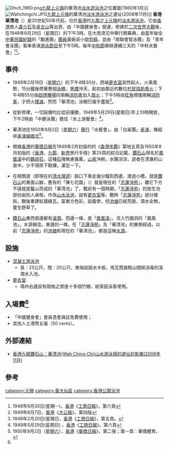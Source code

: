[[File:Dhch_1960.png|thumb]][[九龍|九龍]][[元嶺|上元嶺]]的華清池[[淡水|淡水]][[遊泳池|遊泳池]]之位置圖(1960年1月)]]
[[File:Wahchingchi.JPG|thumb]][[九龍|九龍]][[元嶺|上元嶺]]的華清池[[淡水|淡水]][[游泳池|游泳池]]之遺址(2008年11月)]]
'''香港華清池'''（{{Lang|en|Wah Ching Chi}}）是20世紀50年代前，位於[[香港|香港]]的[[九龍|九龍]]之[[元嶺|上元嶺]]的[[淡水|淡水]][[游泳池|游泳池]]，它由[[香港|香港]]商人[[盧介石|盧介石]]及[[吳文山|吳文山]]等出資，由「中國健身會」營運，修建於[[二次世界大戰|二次世界大戰]]後，在1948年8月29日（星期日）的下午3時，在大雨滂沱中舉行開幕典，由當年破全[[中華民國|中華民國]][[紀錄|紀錄]]的「勵進團」[[團員|團員]]黃婉貞小姐[[剪綵|剪綵]]，並由「居聯會智泳團」及「青年會泳團」客串表演[[游泳|游泳]][[節目|節目]]至下午5時。每年[[中秋節|中秋節]]舉辦連續三天的「中秋水藝會」<ref name="#1">1948年8月30日(星期一)，[[香港|香港]]《[[工商日報|工商日報]]》，第六頁</ref><ref>1949年8月7日，[[香港|香港]]《[[大公報|大公報]]》，第四版</ref>。

== 事件 ==

* 1949年2月19日（[[星期六|星期六]]）的下午4時30分，西端[[更衣室|更衣室]]突然起火，火乘風勢，15分鐘後燃著整個[[泳棚|泳棚]]，[[黑煙|黑煙]]沖天。起初由鄰近的數位[[村民|村民]][[協助|協助]][[救火|救火]]；下午4時55分由[[啟德機場|啟德機場]]的兩輛[[消防車|消防車]]加入[[救火|救火]]；下午5時由[[旺角|旺角]]增援兩輛[[消防車|消防車]]，才把火[[撲滅|撲滅]]，然而「華清池」泳棚已幾乎盡毀<ref>1949年2月20日(星期日，[[香港|香港]]《[[工商日報|工商日報]]》，第五頁。</ref>。

* 從新修建，一切設備均比從前優勝，1949年5月29日(星期日)早上10時開放，下午2時由「中健泳團」擔任『水上游藝會』<ref>1949年5月29日(星期日) ，[[香港|香港]]《[[工商日報|工商日報]]》，第六頁</ref>。

* 華清池在1950年9月2日（[[星期六|星期六]]）[[舉行|舉行]]「水藝會」，由「白鯊團」[[表演|表演]]，陳超祥[[表演|表演]][[蝴蝶式|蝴蝶式]]<ref> 1950年9月2日（[[星期六|星期六]]），[[香港|香港]]《[[華僑日報|華僑日報]]》，第二張；第一頁：華僑體育。</ref>。

* 根據[[香港|香港]]的[[華僑日報|華僑日報]]在1949年2月初版的的《[[香港|香港]][[年鑑|年鑑]]》第地五頁及1950年8月初版的《[[香港|香港]]、[[九龍|九龍]]、[[新界|新界]]旅行手冊》第25頁的綜合記載，[[鑽石山|鑽石山]]得名於[[鳳凰溪|鳳凰溪]]中的[[鵝卵石|鵝卵石]]，這種[[石|石]]塊無慮幾萬，[[山泉|山泉]]沖刷，水聲淙淙，遊者在清澈的山泉中，少不得除下鞋襪，濯足一下。

* 在稅關道（即現在的[[清水灣道|清水灣道]]）路口下車走幾分鐘到西邊，渡過小橋，就是[[鑽石山|鑽石山]]的東面山腳，舊有的「陳七花園」（{{Lang|en|Chan Cha Garden}}）就是現在的「[[志蓮淨苑|志蓮淨苑]]」，離它下方不遠就是鑿山而成的「華清池」了，戰前有一個時期，「[[志蓮淨苑|志蓮淨苑]]」的放生池部份由別人承租，作為[[山水|山水]][[泳池|泳池]]，設有[[更衣室|更衣室]]等。戰時「[[志蓮淨苑|志蓮淨苑]]」部分被拆，戰後重建紅牆綠瓦，富東方色彩，設義學，但[[池塘|池塘]]已經荒廢，滴水全無，蔓生野草了。

* [[鑽石山|鑽石山]]東西兩邊都有[[溪澗|溪澗]]。西邊一條，是「[[鳳凰溪|鳳凰溪]]」，流入竹園洞的「鳳凰池」，水源極佳。東邊的一條，在「[[志蓮淨苑|志蓮淨苑]]」及「華清池」的東側經過，以前「[[志蓮淨苑|志蓮淨苑]]」的[[池塘|池塘]]和現在的「華清池」，都是這條[[水源|水源]]。

== 設施 ==
* [[混凝土|混凝土]][[游泳池|游泳池]]
** 長：25公尺，闊：20公尺，東端設跳水木板，用瓦筒接駁山間經消毒的溪澗水入池。
* [[更衣室|更衣室]]
** 場內右邊設有間格之房座十多個竹棚，給家庭泳客使用。

== 入場費<ref name="#1"/> ==
* 「中國健身會」會員憑會員証免費使用；
* 其他人士港幣五毫（50 cents）。

==外部連結==
* [http://www.youtube.com/watch?v=6587IC2NFNc 香港九龍鑽石山：華清池(Wah Ching Chi)山水游泳場的遺址的影像(2008年11月)] {{Wayback|url=http://www.youtube.com/watch?v=6587IC2NFNc |date=20200405070208 }}

== 參考 ==
<div class="references-small">
<references />
</div>

{{香港公眾泳池}}


[[category:元嶺|category:元嶺]]
[[category:黃大仙區|category:黃大仙區]]
[[category:香港公眾泳池|category:香港公眾泳池]]